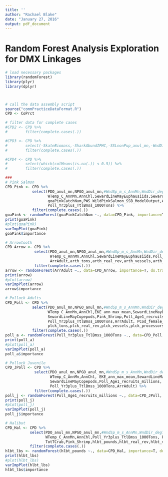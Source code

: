 ```yaml
---
title: ''
author: "Rachael Blake"
date: "January 27, 2016"
output: pdf_document
---
```


# Random Forest Analysis Exploration for DMX Linkages

```r

# load necessary packages
library(randomForest)
library(plyr)
library(dplyr)



# call the data assembly script
source("commPracticeDataFormat.R")
CPD <- CoPrct

# filter data for complete cases
#CPD2 <- CPD %>%
#        filter(complete.cases(.))

#CPD3 <- CPD %>%
#        select(-SkateBiomass,-SharkAbundIPHC,-SSLnonPup_anul_mn,-WndDir_degT_Winter,-WndSp_m_s_Winter) %>%
#        filter(complete.cases(.))

#CPD4 <- CPD %>%
#        select(which(colMeans(is.na(.)) < 0.5)) %>%
#        filter(complete.cases(.))

```


```r
###
# Pink Salmon
CPD_Pink <- CPD %>% 
            select(PDO_anul_mn,NPGO_anul_mn,#WndSp_m_s_AnnMn,WndDir_degT_AnnMn,
                   WTemp_C_AnnMn,AnnChl,SewardLineMayEuphausiids,SewardLineMayCopepods,
                   goaPinkCatchNum,PWS_WildPinkSalmon_SSB_ModelOutput,ArrAdult,
                   Poll_Yr3plus_TtlBmss_1000Tons) %>%
            filter(complete.cases(.))
goaPink <- randomForest(goaPinkCatchNum ~., data=CPD_Pink, importance=T, do.trace=1000, ntree=5000)
print(goaPink)
#plot(goaPink)
varImpPlot(goaPink)
goaPink$importance

```

```r

# Arrowtooth
CPD_Arrow <- CPD %>% 
             select(PDO_anul_mn,NPGO_anul_mn,#WndSp_m_s_AnnMn,WndDir_degT_AnnMn,
                    WTemp_C_AnnMn,AnnChl,SewardLineMayEuphausiids,Poll_Age1_recruits_millions,
                    ArrAdult,arth_tons,arth_real_rev,arth_vessels,arth_processors,arth_real_price) %>%
             filter(complete.cases(.))
arrow <- randomForest(ArrAdult ~., data=CPD_Arrow, importance=T, do.trace=1000, ntree=5000)
print(arrow)
#plot(arrow)
varImpPlot(arrow)
arrow$importance

```


```r

# Pollock Adults
CPD_Poll <- CPD %>% 
            select(PDO_anul_mn,NPGO_anul_mn,#WndSp_m_s_AnnMn,WndDir_degT_AnnMn,
                   WTemp_C_AnnMn,AnnChl,EKE_ann_max_mean,SewardLineMayEuphausiids,
                   SewardLineMayCopepods,Pink_Shrimp,Poll_Age1_recruits_millions,
                   Poll_Yr3plus_TtlBmss_1000Tons,ArrAdult, PCod_female_Bmss_t,hlbt_pounds,
                   plck_tons,plck_real_rev,plck_vessels,plck_processors) %>%
            filter(complete.cases(.))
poll_a <- randomForest(Poll_Yr3plus_TtlBmss_1000Tons ~., data=CPD_Poll, importance=T, do.trace=1000, ntree=5000)
print(poll_a)
#plot(poll_a)
varImpPlot(poll_a)
poll_a$importance

```

```r

# Pollock Juvenile
CPD_JPoll <- CPD %>%
             select(PDO_anul_mn,NPGO_anul_mn,#WndSp_m_s_AnnMn,WndDir_degT_AnnMn,
                    WTemp_C_AnnMn,AnnChl, EKE_ann_max_mean,SewardLineMayEuphausiids,
                    SewardLineMayCopepods,Poll_Age1_recruits_millions,
                    Poll_Yr3plus_TtlBmss_1000Tons,ArrAdult) %>%
             filter(complete.cases(.))
poll_j <- randomForest(Poll_Age1_recruits_millions ~., data=CPD_JPoll, importance=T, do.trace=1000, ntree=5000)
print(poll_j)
#plot(poll_j)
varImpPlot(poll_j)
poll_j$importance

```

```r

# Halibut
CPD_Hal <- CPD %>% 
           select(PDO_anul_mn,NPGO_anul_mn,#WndSp_m_s_AnnMn,WndDir_degT_AnnMn,
                  WTemp_C_AnnMn,AnnChl,Poll_Yr3plus_TtlBmss_1000Tons, Poll_Age1_recruits_millions,
                  TotTCrab,Pink_Shrimp,hlbt_pounds,hlbt_real_rev,hlbt_vessels,hlbt_processors) %>%
           filter(complete.cases(.))
hlbt_lbs <- randomForest(hlbt_pounds ~., data=CPD_Hal, importance=T, do.trace=1000, ntree=5000)
print(hlbt_lbs)
#plot(hlbt_lbs)
varImpPlot(hlbt_lbs)
hlbt_lbs$importance

```

